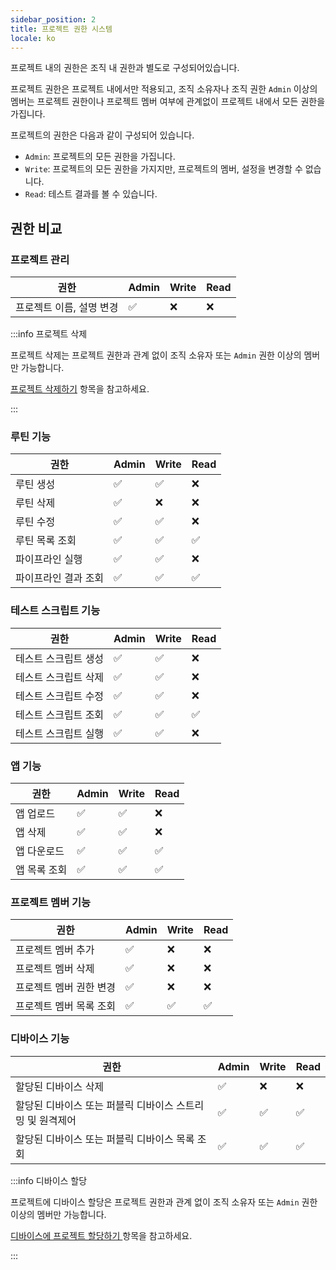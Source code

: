 ```yaml
---
sidebar_position: 2
title: 프로젝트 권한 시스템
locale: ko
---
```


프로젝트 내의 권한은 조직 내 권한과 별도로 구성되어있습니다.

프로젝트 권한은 프로젝트 내에서만 적용되고, 조직 소유자나 조직 권한 `Admin` 이상의 멤버는 프로젝트 권한이나 프로젝트 멤버 여부에 관계없이 프로젝트 내에서 모든 권한을 가집니다.

프로젝트의 권한은 다음과 같이 구성되어 있습니다.

- `Admin`: 프로젝트의 모든 권한을 가집니다.
- `Write`: 프로젝트의 모든 권한을 가지지만, 프로젝트의 멤버, 설정을 변경할 수 없습니다.
- `Read`: 테스트 결과를 볼 수 있습니다.

## 권한 비교

### 프로젝트 관리

| 권한                     | Admin | Write | Read |
| ------------------------ | ----- | ----- | ---- |
| 프로젝트 이름, 설명 변경 | ✅    | ❌    | ❌   |

:::info 프로젝트 삭제

프로젝트 삭제는 프로젝트 권한과 관계 없이 조직 소유자 또는 `Admin` 권한 이상의 멤버만 가능합니다.

<a href="../organization/project#프로젝트-삭제하기">프로젝트 삭제하기</a> 항목을
참고하세요.

:::

### 루틴 기능

| 권한                 | Admin | Write | Read |
| -------------------- | ----- | ----- | ---- |
| 루틴 생성            | ✅    | ✅    | ❌   |
| 루틴 삭제            | ✅    | ❌    | ❌   |
| 루틴 수정            | ✅    | ✅    | ❌   |
| 루틴 목록 조회       | ✅    | ✅    | ✅   |
| 파이프라인 실행      | ✅    | ✅    | ❌   |
| 파이프라인 결과 조회 | ✅    | ✅    | ✅   |

### 테스트 스크립트 기능

| 권한                 | Admin | Write | Read |
| -------------------- | ----- | ----- | ---- |
| 테스트 스크립트 생성 | ✅    | ✅    | ❌   |
| 테스트 스크립트 삭제 | ✅    | ✅    | ❌   |
| 테스트 스크립트 수정 | ✅    | ✅    | ❌   |
| 테스트 스크립트 조회 | ✅    | ✅    | ✅   |
| 테스트 스크립트 실행 | ✅    | ✅    | ❌   |

### 앱 기능

| 권한         | Admin | Write | Read |
| ------------ | ----- | ----- | ---- |
| 앱 업로드    | ✅    | ✅    | ❌   |
| 앱 삭제      | ✅    | ✅    | ❌   |
| 앱 다운로드  | ✅    | ✅    | ✅   |
| 앱 목록 조회 | ✅    | ✅    | ✅   |

### 프로젝트 멤버 기능

| 권한                    | Admin | Write | Read |
| ----------------------- | ----- | ----- | ---- |
| 프로젝트 멤버 추가      | ✅    | ❌    | ❌   |
| 프로젝트 멤버 삭제      | ✅    | ❌    | ❌   |
| 프로젝트 멤버 권한 변경 | ✅    | ❌    | ❌   |
| 프로젝트 멤버 목록 조회 | ✅    | ✅    | ✅   |

### 디바이스 기능

| 권한                                                      | Admin | Write | Read |
| --------------------------------------------------------- | ----- | ----- | ---- |
| 할당된 디바이스 삭제                                      | ✅    | ❌    | ❌   |
| 할당된 디바이스 또는 퍼블릭 디바이스 스트리밍 및 원격제어 | ✅    | ✅    | ✅   |
| 할당된 디바이스 또는 퍼블릭 디바이스 목록 조회            | ✅    | ✅    | ✅   |

:::info 디바이스 할당

프로젝트에 디바이스 할당은 프로젝트 권한과 관계 없이 조직 소유자 또는 `Admin` 권한 이상의 멤버만 가능합니다.

<a href="../organization/device/device-management#디바이스를-사용할-프로젝트-추가하기">
  디바이스에 프로젝트 할당하기
</a> 항목을 참고하세요.

:::

###
